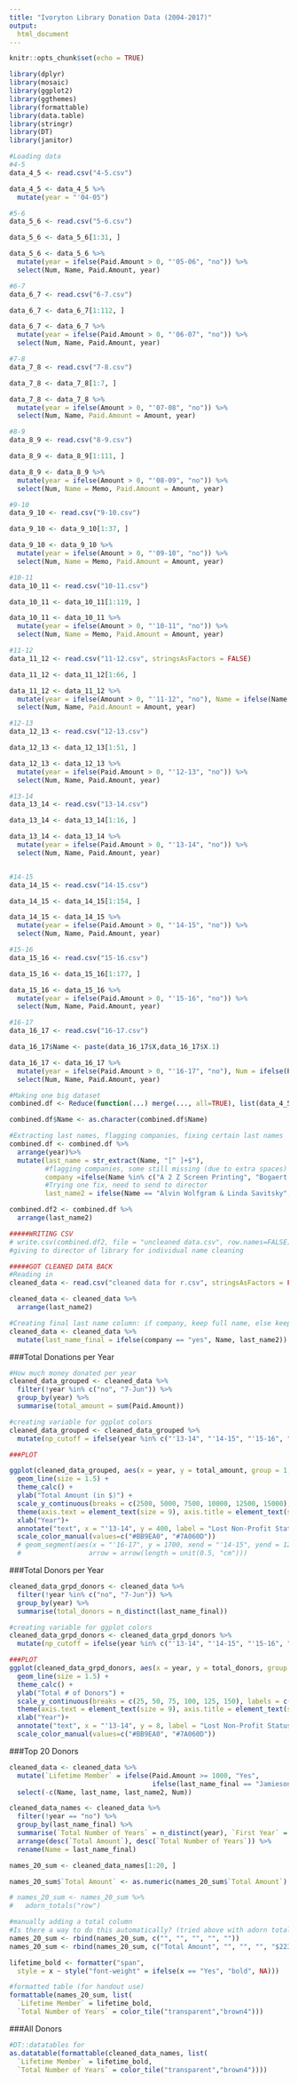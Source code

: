 ```yaml
---
title: "Ivoryton Library Donation Data (2004-2017)"
output: 
  html_document
---
```


```r
knitr::opts_chunk$set(echo = TRUE)

library(dplyr)
library(mosaic)
library(ggplot2)
library(ggthemes)
library(formattable)
library(data.table)
library(stringr)
library(DT)
library(janitor)
```

```r
#Loading data
#4-5
data_4_5 <- read.csv("4-5.csv")

data_4_5 <- data_4_5 %>%
  mutate(year = "'04-05")

#5-6
data_5_6 <- read.csv("5-6.csv")

data_5_6 <- data_5_6[1:31, ]

data_5_6 <- data_5_6 %>%
  mutate(year = ifelse(Paid.Amount > 0, "'05-06", "no")) %>%
  select(Num, Name, Paid.Amount, year)

#6-7 
data_6_7 <- read.csv("6-7.csv")

data_6_7 <- data_6_7[1:112, ]

data_6_7 <- data_6_7 %>%
  mutate(year = ifelse(Paid.Amount > 0, "'06-07", "no")) %>%
  select(Num, Name, Paid.Amount, year)

#7-8
data_7_8 <- read.csv("7-8.csv")

data_7_8 <- data_7_8[1:7, ]

data_7_8 <- data_7_8 %>%
  mutate(year = ifelse(Amount > 0, "'07-08", "no")) %>%
  select(Num, Name, Paid.Amount = Amount, year) 

#8-9
data_8_9 <- read.csv("8-9.csv")

data_8_9 <- data_8_9[1:111, ]

data_8_9 <- data_8_9 %>%
  mutate(year = ifelse(Amount > 0, "'08-09", "no")) %>%
  select(Num, Name = Memo, Paid.Amount = Amount, year)

#9-10
data_9_10 <- read.csv("9-10.csv")

data_9_10 <- data_9_10[1:37, ]

data_9_10 <- data_9_10 %>%
  mutate(year = ifelse(Amount > 0, "'09-10", "no")) %>%
  select(Num, Name = Memo, Paid.Amount = Amount, year)

#10-11
data_10_11 <- read.csv("10-11.csv")

data_10_11 <- data_10_11[1:119, ]

data_10_11 <- data_10_11 %>%
  mutate(year = ifelse(Amount > 0, "'10-11", "no")) %>%
  select(Num, Name = Memo, Paid.Amount = Amount, year)

#11-12
data_11_12 <- read.csv("11-12.csv", stringsAsFactors = FALSE)

data_11_12 <- data_11_12[1:66, ]

data_11_12 <- data_11_12 %>%
  mutate(year = ifelse(Amount > 0, "'11-12", "no"), Name = ifelse(Name == "Misc", Memo, Name)) %>%
  select(Num, Name, Paid.Amount = Amount, year)

#12-13
data_12_13 <- read.csv("12-13.csv")

data_12_13 <- data_12_13[1:51, ]

data_12_13 <- data_12_13 %>%
  mutate(year = ifelse(Paid.Amount > 0, "'12-13", "no")) %>%
  select(Num, Name, Paid.Amount, year)

#13-14
data_13_14 <- read.csv("13-14.csv")

data_13_14 <- data_13_14[1:16, ]

data_13_14 <- data_13_14 %>%
  mutate(year = ifelse(Paid.Amount > 0, "'13-14", "no")) %>%
  select(Num, Name, Paid.Amount, year)


#14-15
data_14_15 <- read.csv("14-15.csv")

data_14_15 <- data_14_15[1:154, ]

data_14_15 <- data_14_15 %>%
  mutate(year = ifelse(Paid.Amount > 0, "'14-15", "no")) %>%
  select(Num, Name, Paid.Amount, year)

#15-16
data_15_16 <- read.csv("15-16.csv")

data_15_16 <- data_15_16[1:177, ]

data_15_16 <- data_15_16 %>%
  mutate(year = ifelse(Paid.Amount > 0, "'15-16", "no")) %>%
  select(Num, Name, Paid.Amount, year)

#16-17
data_16_17 <- read.csv("16-17.csv")

data_16_17$Name <- paste(data_16_17$X,data_16_17$X.1)

data_16_17 <- data_16_17 %>%
  mutate(year = ifelse(Paid.Amount > 0, "'16-17", "no"), Num = ifelse(Paid.Amount <0, "yes", NA)) %>%
  select(Num, Name, Paid.Amount, year)

#Making one big dataset
combined.df <- Reduce(function(...) merge(..., all=TRUE), list(data_4_5, data_5_6, data_6_7, data_7_8, data_8_9, data_9_10, data_10_11, data_11_12, data_12_13, data_13_14, data_14_15, data_15_16, data_16_17))

combined.df$Name <- as.character(combined.df$Name)

#Extracting last names, flagging companies, fixing certain last names
combined.df <- combined.df %>%
  arrange(year)%>%
  mutate(last_name = str_extract(Name, "[^ ]+$"), 
         #flagging companies, some still missing (due to extra spaces)
         company =ifelse(Name %in% c("A 2 Z Screen Printing", "Bogaert Construction", "Essex Hardware Company", "Hilliar<d5>s Foreign Motors", "Triangle Building Assoc.", "Ivoryton Tavern Cafe", "AT&T United Way Giving Campaign", "Essex Vision Center", "Unique Euro Cleaners", "Essex Hardware Company", "Clark Development", "Page-Taft Real Estate", "Essex Financial", "The Paul Foundation", "Foxboro Foundation", "Morris Family Foundation", "Aetna Foundation", "Pfizer Foundation", "Ashleigh's Garden", "Just Give", "Clark Group", "C.P. Burdick and Son, Inc.", "Bogaert Construction Co. Inc.", "Mungo Works of Ivoryton", "Swanton Jewelry", "Tower Lab", "George Penniman Architects LLC", "Shadyhill Nursery", "Mather & Pitts", "Essex Financial Services", "Spa Solutions", "Silva & Sons", "Our Lady of Sorrows", "Essex Wine & Spirits"), "yes", "no"), 
         #Trying one fix, need to send to director
         last_name2 = ifelse(Name == "Alvin Wolfgram & Linda Savitsky", "Wolfgram/Savitsky", last_name))

combined.df2 <- combined.df %>%
  arrange(last_name2)
```

```r
#####WRITING CSV
# write.csv(combined.df2, file = "uncleaned data.csv", row.names=FALSE)
#giving to director of library for individual name cleaning
```

```r
#####GOT CLEANED DATA BACK
#Reading in
cleaned_data <- read.csv("cleaned data for r.csv", stringsAsFactors = FALSE)

cleaned_data <- cleaned_data %>%
  arrange(last_name2)
```

```r
#Creating final last name column: if company, keep full name, else keep fixed last name column
cleaned_data <- cleaned_data %>%
  mutate(last_name_final = ifelse(company == "yes", Name, last_name2))
```

###Total Donations per Year
```r
#How much money donated per year
cleaned_data_grouped <- cleaned_data %>%
  filter(!year %in% c("no", "7-Jun")) %>%
  group_by(year) %>%
  summarise(total_amount = sum(Paid.Amount)) 

#creating variable for ggplot colors
cleaned_data_grouped <- cleaned_data_grouped %>%
  mutate(np_cutoff = ifelse(year %in% c("'13-14", "'14-15", "'15-16", "'16-17"), "var2", "var1"))

###PLOT

ggplot(cleaned_data_grouped, aes(x = year, y = total_amount, group = 1, colour=np_cutoff)) +
  geom_line(size = 1.5) +
  theme_calc() +
  ylab("Total Amount (in $)") +
  scale_y_continuous(breaks = c(2500, 5000, 7500, 10000, 12500, 15000), labels = c("2,500", "5,000", "7,500", "10,000", "12,500", "15,000"))+
  theme(axis.text = element_text(size = 9), axis.title = element_text(size = 12), plot.title = element_text(hjust = 0.5), legend.position = "none") +
  xlab("Year")+
  annotate("text", x = "'13-14", y = 400, label = "Lost Non-Profit Status", fontface =2) +
  scale_color_manual(values=c("#BB9EA0", "#7A060D")) 
  # geom_segment(aes(x = "'16-17", y = 1700, xend = "'14-15", yend = 1200),
  #                 arrow = arrow(length = unit(0.5, "cm")))
```

###Total Donors per Year
```r
cleaned_data_grpd_donors <- cleaned_data %>%
  filter(!year %in% c("no", "7-Jun")) %>%
  group_by(year) %>%
  summarise(total_donors = n_distinct(last_name_final))

#creating variable for ggplot colors
cleaned_data_grpd_donors <- cleaned_data_grpd_donors %>%
  mutate(np_cutoff = ifelse(year %in% c("'13-14", "'14-15", "'15-16", "'16-17"), "var2", "var1"))

###PLOT
ggplot(cleaned_data_grpd_donors, aes(x = year, y = total_donors, group = 1, colour=np_cutoff)) +
  geom_line(size = 1.5) +
  theme_calc() +
  ylab("Total # of Donors") +
  scale_y_continuous(breaks = c(25, 50, 75, 100, 125, 150), labels = c("25", "50", "75", "100", "125", "150"))+
  theme(axis.text = element_text(size = 9), axis.title = element_text(size = 12), plot.title = element_text(hjust = 0.5), legend.position = "none") +
  xlab("Year")+
  annotate("text", x = "'13-14", y = 8, label = "Lost Non-Profit Status", fontface =2) +
  scale_color_manual(values=c("#BB9EA0", "#7A060D")) 
```


###Top 20 Donors
```r
cleaned_data <- cleaned_data %>%
  mutate(`Lifetime Member` = ifelse(Paid.Amount >= 1000, "Yes", 
                                    ifelse(last_name_final == "Jamieson", "Yes", "No"))) %>%
  select(-c(Name, last_name, last_name2, Num))

cleaned_data_names <- cleaned_data %>%
  filter(!year == "no") %>%
  group_by(last_name_final) %>%
  summarise(`Total Number of Years` = n_distinct(year), `First Year` = min(year), `Most Recent Year` = max(year), `Total Amount` = sum(Paid.Amount), `Lifetime Member` = max(`Lifetime Member`)) %>%
  arrange(desc(`Total Amount`), desc(`Total Number of Years`)) %>%
  rename(Name = last_name_final)

names_20_sum <- cleaned_data_names[1:20, ]

names_20_sum$`Total Amount` <- as.numeric(names_20_sum$`Total Amount`)

# names_20_sum <- names_20_sum %>%
#   adorn_totals("row")

#manually adding a total column
#Is there a way to do this automatically? (tried above with adorn totals)
names_20_sum <- rbind(names_20_sum, c("", "", "", "", ""))
names_20_sum <- rbind(names_20_sum, c("Total Amount", "", "", "", "$22311.67", ""))

lifetime_bold <- formatter("span", 
  style = x ~ style("font-weight" = ifelse(x == "Yes", "bold", NA))) 

#formatted table (for handout use)
formattable(names_20_sum, list(
  `Lifetime Member` = lifetime_bold, 
  `Total Number of Years` = color_tile("transparent","brown4")))
```

###All Donors
```r
#DT::datatables for 
as.datatable(formattable(cleaned_data_names, list(
  `Lifetime Member` = lifetime_bold, 
  `Total Number of Years` = color_tile("transparent","brown4"))))
```

